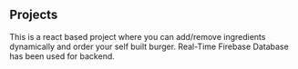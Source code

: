 ## Projects

<ProjectCard title="Burger Builder" link="https://myburgermaker.netlify.com" bg="linear-gradient(to right, #D4145A 0%, #FBB03B 100%)">
This is a react based project where you can add/remove ingredients dynamically and order your self built burger. Real-Time Firebase Database has been used for backend.
</ProjectCard>